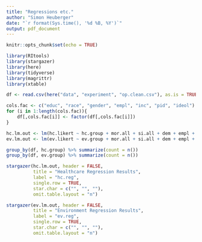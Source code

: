 ```yaml
---
title: "Regressions etc."
author: "Simon Heuberger"
date: "`r format(Sys.time(), '%d %B, %Y')`"
output: pdf_document
---
```


```r
knitr::opts_chunk$set(echo = TRUE)

library(RItools)
library(stargazer)
library(here)
library(tidyverse)
library(magrittr)
library(xtable)
```



```r
df <- read.csv(here("data", "experiment", "op.clean.csv"), as.is = TRUE)

cols.fac <- c("educ", "race", "gender", "empl", "inc", "pid", "ideol")
for (i in 1:length(cols.fac)){
    df[,cols.fac[i]] <- factor(df[,cols.fac[i]])
}

hc.lm.out <- lm(hc.likert ~ hc.group + mor.all + si.all + dem + empl + inc, data = df)
ev.lm.out <- lm(ev.likert ~ ev.group + mor.all + si.all + dem + empl + inc, data = df)

```


```r
group_by(df, hc.group) %>% summarize(count = n())
group_by(df, ev.group) %>% summarize(count = n())

```

\clearpage

```r

stargazer(hc.lm.out, header = FALSE,
          title = "Healthcare Regression Results",
          label = "hc.reg",
          single.row = TRUE,
          star.char = c("", "", ""),
          omit.table.layout = "n")

stargazer(ev.lm.out, header = FALSE,
          title = "Environment Regression Results",
          label = "ev.reg",
          single.row = TRUE,
          star.char = c("", "", ""),
          omit.table.layout = "n")

```



